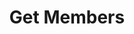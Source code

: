 ---
title: 'Get Members'
openapi: get /api/v1/orgs/organizations/{org_id}/projects/{project_id}/members/
---